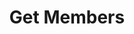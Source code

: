 ---
title: 'Get Members'
openapi: get /api/v1/orgs/organizations/{org_id}/projects/{project_id}/members/
---